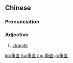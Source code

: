 {{also|笔直}}
==Chinese==
{{zh-forms|s=笔直}}

===Pronunciation===
{{zh-pron
|m=bǐzhí
|c=bat1 zik6
|cat=a
}}

===Adjective===
{{zh-adj}}

# [[straight]]

[[ko:筆直]]
[[hu:筆直]]
[[mg:筆直]]
[[ja:筆直]]